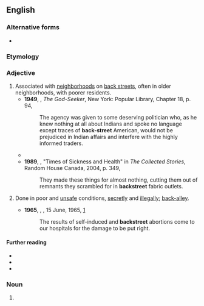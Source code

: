 {{also|back street}}
==English==

===Alternative forms===
* {{alter|en|back-street}}

===Etymology===
{{compound|en|back|street}}

===Adjective===
{{en-adj}}

# Associated with [[neighborhood]]s on [[back street]]s, often in older neighborhoods, with poorer residents.
#* '''1949''', {{w|Sinclair Lewis}}, ''The God-Seeker'', New York: Popular Library, Chapter 18, p. 94,
#*: The agency was given to some deserving politician who, as he knew nothing at all about Indians and spoke no language except traces of '''back-street''' American, would not be prejudiced in Indian affairs and interfere with the highly informed traders.
#* {{quote-song
|en
|year=1983
|title={{w|Uptown Girl}}
|album={{w|An Innocent Man}}
|composer={{w|Billy Joel}}
|passage=She's been living in her uptown world / I bet she's never had a '''backstreet''' guy / I bet her momma never told her why
}}
#* '''1989''', {{w|Carol Shields}}, "Times of Sickness and Health" in ''The Collected Stories'', Random House Canada, 2004, p. 349,
#*: They made these things for almost nothing, cutting them out of remnants they scrambled for in '''backstreet''' fabric outlets.
# {{lb|en|figuratively}} Done in poor and [[unsafe]] conditions, [[secretly]] and [[illegally]]; [[back-alley]].
#* '''1965''', {{w|Renée Short}}, ''{{w|Hansard}}'', 15 June, 1965, [https://web.archive.org/web/20190212095659/https://www.hansard-corpus.org/]
#*: The results of self-induced and '''backstreet''' abortions come to our hospitals for the damage to be put right.

====Further reading====
* {{R:Cambridge|backstreet abortion}}
* {{R:Lexico}}
* {{R:Macmillan}}

===Noun===
{{en-noun}}

# {{alternative spelling of|en|back street}}